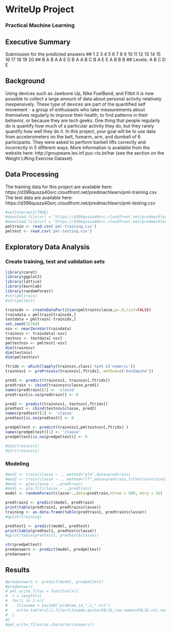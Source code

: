 #  WriteUp Project  
### Practical Machine Learning  

## Executive Summary
Submission for the predicted answers
##  1  2  3  4  5  6  7  8  9 10 11 12 13 14 15 16 17 18 19 20 
##  B  A  B  A  A  E  D  B  A  A  B  C  B  A  E  E  A  B  B  B 
## Levels: A B C D E

## Background
Using devices such as Jawbone Up, Nike FuelBand, and Fitbit it is now possible to collect a large amount of data about personal activity relatively inexpensively. These type of devices are part of the quantified self movement - a group of enthusiasts who take measurements about themselves regularly to improve their health, to find patterns in their behavior, or because they are tech geeks. One thing that people regularly do is quantify how much of a particular activity they do, but they rarely quantify how well they do it. In this project, your goal will be to use data from accelerometers on the belt, forearm, arm, and dumbell of 6 participants. They were asked to perform barbell lifts correctly and incorrectly in 5 different ways. More information is available from the website here: http://groupware.les.inf.puc-rio.br/har (see the section on the Weight Lifting Exercise Dataset). 

## Data Processing
The training data for this project are available here:  
https://d396qusza40orc.cloudfront.net/predmachlearn/pml-training.csv  
The test data are available here:  
https://d396qusza40orc.cloudfront.net/predmachlearn/pml-testing.csv  

```r
#setInternet2(TRUE)
#download.file(url = "https://d396qusza40orc.cloudfront.net/predmachlearn/pml-training.csv", destfile = "pml-training.csv")
#download.file(url = "https://d396qusza40orc.cloudfront.net/predmachlearn/pml-testing.csv", destfile = "pml-testing.csv")
pmltrain <- read.csv('pml-training.csv')
pmltest <- read.csv('pml-testing.csv')
```

## Exploratory Data Analysis

### Create training, test and validation sets
```r
library(caret)
library(ggplot2)
library(lattice)
library(kernlab)
library(randomForest)
#str(pmltrain)
#str(pmltest)

trainidx <- createDataPartition(pmltrain$classe,p=.9,list=FALSE)
traindata = pmltrain[trainidx,]
testdata = pmltrain[-trainidx,]
set.seed(32768)
nzv <- nearZeroVar(traindata)
trainnzv <- traindata[-nzv]
testnzv <- testdata[-nzv]
pmltestnzv <- pmltest[-nzv]
dim(trainnzv)
dim(testnzv)
dim(pmltestnzv)

ftridx <- which(lapply(trainnzv,class) %in% c('numeric'))
trainnzv1 <- preProcess(trainnzv[,ftridx], method=c('knnImpute'))

pred1 <- predict(trainnzv1, trainnzv[,ftridx])
predtrain <- cbind(trainnzv$classe,pred1)
names(predtrain)[1] <- 'classe'
predtrain[is.na(predtrain)] <- 0

pred2 <- predict(trainnzv1, testnzv[,ftridx])
predtest <- cbind(testnzv$classe, pred2)
names(predtest)[1] <- 'classe'
predtest[is.na(predtest)] <- 0

predpmltest <- predict(trainnzv1,pmltestnzv[,ftridx] )
names(predpmltest)[1] <- 'classe'
predpmltest[is.na(predpmltest)] <- 0

#dim(trainnzv1)
#str(trainnzv1)
```
### Modeling
```r
#mod1 <- train(classe ~ ., method="glm",data=predtrain)
#mod2 <- train(classe ~ ., method="rf",data=predtrain,trControl=trainControl(method="cv"),number=3)
#mod1 <- glm(classe ~ .,predtrain)
#mod1 <- glm.fit(classe ~ .,predtrain)
model <- randomForest(classe~.,data=predtrain,ntree = 500, mtry = 32)

predtrain1 <- predict(model, predtrain) 
print(table(predtrain1, predtrain$classe))
training <- as.data.frame(table(predtrain1, predtrain$classe))
#qplot(training)

predtest1 <- predict(model, predtest) 
print(table(predtest1, predtest$classe))
#qplot(table(predtest1, predtest$classe))

str(predpmltest)
predanswers <- predict(model, predpmltest) 
predanswers

```

## Results
```r

#predanswers <- predict(model, predpmltest) 
#predanswers
# pml_write_files = function(x){
#  n = length(x)
#  for(i in 1:n){
#    filename = paste0("problem_id_",i,".txt")
#    write.table(x[i],file=filename,quote=FALSE,row.names=FALSE,col.names=FALSE)
#  }
#}
#pml_write_files(as.character(answers))

```





